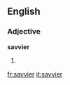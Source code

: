 ==English==

===Adjective===
'''savvier'''

# {{comparative of|savvy}}

[[fr:savvier]]
[[it:savvier]]